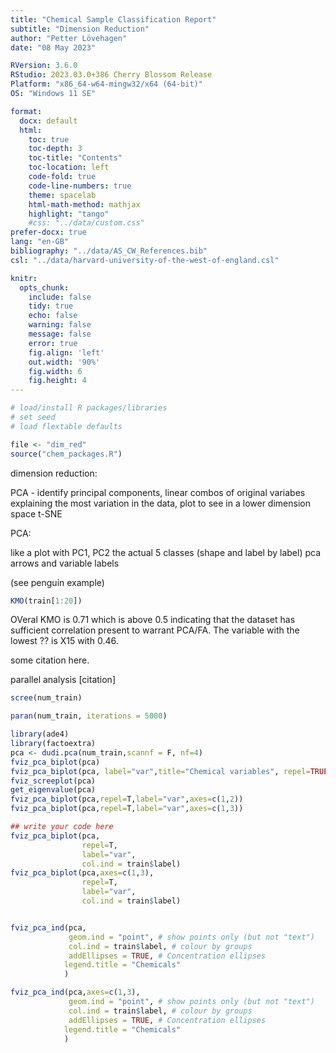 ```yaml
---
title: "Chemical Sample Classification Report"
subtitle: "Dimension Reduction"
author: "Petter Lövehagen"
date: "08 May 2023"

RVersion: 3.6.0 
RStudio: 2023.03.0+386 Cherry Blossom Release
Platform: "x86_64-w64-mingw32/x64 (64-bit)"
OS: "Windows 11 SE"

format: 
  docx: default
  html:
    toc: true
    toc-depth: 3
    toc-title: "Contents"
    toc-location: left
    code-fold: true
    code-line-numbers: true
    theme: spacelab
    html-math-method: mathjax
    highlight: "tango"
    #css: "../data/custom.css"
prefer-docx: true
lang: "en-GB"
bibliography: "../data/AS_CW_References.bib"
csl: "../data/harvard-university-of-the-west-of-england.csl"

knitr:
  opts_chunk:
    include: false
    tidy: true
    echo: false
    warning: false
    message: false
    error: true
    fig.align: 'left'
    out.width: '90%'
    fig.width: 6
    fig.height: 4
---
```


<!--# The `dim_red` qmd file uses the following libraries: dplyr (data manipulation), flextable (tables), ggplot2 (plots), cowplots (plots), GGally (plots), corrplot (correlation). -->

<!--# The 'chem_packages.R file installs/loads required packages, sets a seed (for reproducibility) and loads flextable defaults. -->

```r
# load/install R packages/libraries
# set seed
# load flextable defaults

file <- "dim_red"
source("chem_packages.R")


```
dimension reduction:

PCA - identify principal components, linear combos of original variabes explaining the most variation in the data, plot to see in a lower dimension space t-SNE

PCA:

like a plot with PC1, PC2 the actual 5 classes (shape and label by label) pca arrows and variable labels

(see penguin example)

```r
KMO(train[1:20])
```

OVeral KMO is 0.71 which is above 0.5 indicating that the dataset has sufficient correlation present to warrant PCA/FA. The variable with the lowest ?? is X15 with 0.46.

some citation here.

parallel analysis [citation]

```r
scree(num_train)
```

```r
paran(num_train, iterations = 5000)
```
```r
library(ade4)
library(factoextra)
pca <- dudi.pca(num_train,scannf = F, nf=4)
fviz_pca_biplot(pca)
fviz_pca_biplot(pca, label="var",title="Chemical variables", repel=TRUE)
fviz_screeplot(pca)
get_eigenvalue(pca)
fviz_pca_biplot(pca,repel=T,label="var",axes=c(1,2))
fviz_pca_biplot(pca,repel=T,label="var",axes=c(1,3))
```

```r

## write your code here 
fviz_pca_biplot(pca,
                repel=T,
                label="var",
                col.ind = train$label)
fviz_pca_biplot(pca,axes=c(1,3),
                repel=T,
                label="var",
                col.ind = train$label)


fviz_pca_ind(pca,
             geom.ind = "point", # show points only (but not "text")
             col.ind = train$label, # colour by groups
             addEllipses = TRUE, # Concentration ellipses
            legend.title = "Chemicals"
            )

fviz_pca_ind(pca,axes=c(1,3),
             geom.ind = "point", # show points only (but not "text")
             col.ind = train$label, # colour by groups
             addEllipses = TRUE, # Concentration ellipses
            legend.title = "Chemicals"
            )
```
